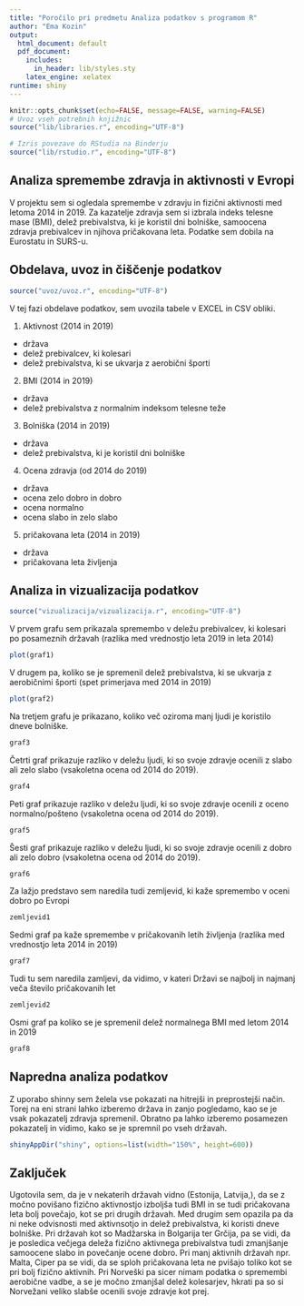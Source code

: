 ```yaml
---
title: "Poročilo pri predmetu Analiza podatkov s programom R"
author: "Ema Kozin"
output:
  html_document: default
  pdf_document:
    includes:
      in_header: lib/styles.sty
    latex_engine: xelatex
runtime: shiny
---
```


```r
knitr::opts_chunk$set(echo=FALSE, message=FALSE, warning=FALSE)
# Uvoz vseh potrebnih knjižnic
source("lib/libraries.r", encoding="UTF-8")
```

```r
# Izris povezave do RStudia na Binderju
source("lib/rstudio.r", encoding="UTF-8")
```

## Analiza spremembe zdravja in aktivnosti v Evropi 
V projektu sem si ogledala spremembe v zdravju in fizični aktivnosti med letoma 2014 in 2019. Za kazatelje zdravja sem si izbrala indeks telesne mase (BMI), delež prebivalstva, ki je koristil dni bolniške, samoocena zdravja prebivalcev in njihova pričakovana leta. Podatke sem dobila na Eurostatu in SURS-u.

## Obdelava, uvoz in čiščenje podatkov

```r
source("uvoz/uvoz.r", encoding="UTF-8")
```

V tej fazi obdelave podatkov, sem uvozila tabele v EXCEL in CSV obliki.

1.  Aktivnost (2014 in 2019)

-   država
-   delež prebivalcev, ki kolesari
-   delež prebivalstva, ki se ukvarja z aerobični športi

2.  BMI (2014 in 2019)

-   država
-   delež prebivalstva z normalnim indeksom telesne teže

3.  Bolniška (2014 in 2019)

-   država
-   delež prebivalstva, ki je koristil dni bolniške

4.  Ocena zdravja (od 2014 do 2019)

-   država
-   ocena zelo dobro in dobro
-   ocena normalno
-   ocena slabo in zelo slabo

5.  pričakovana leta (2014 in 2019)

-   država
-   pričakovana leta življenja

## Analiza in vizualizacija podatkov

```r
source("vizualizacija/vizualizacija.r", encoding="UTF-8")
```

V prvem grafu sem prikazala spremembo v deležu prebivalcev, ki kolesari po posameznih državah (razlika med vrednostjo leta 2019 in leta 2014)

```r
plot(graf1)
```

V drugem pa, koliko se je spremenil delež prebivalstva, ki se ukvarja z aerobičnimi športi (spet primerjava med 2014 in 2019)

```r
plot(graf2)
```

Na tretjem grafu je prikazano, koliko več oziroma manj ljudi je koristilo dneve bolniške.

```r
graf3
```

Četrti graf prikazuje razliko v deležu ljudi, ki so svoje zdravje ocenili z slabo ali zelo slabo (vsakoletna ocena od 2014 do 2019).

```r
graf4
```

Peti graf prikazuje razliko v deležu ljudi, ki so svoje zdravje ocenili z oceno normalno/pošteno (vsakoletna ocena od 2014 do 2019).

```r
graf5
```

Šesti graf prikazuje razliko v deležu ljudi, ki so svoje zdravje ocenili z dobro ali zelo dobro (vsakoletna ocena od 2014 do 2019).

```r
graf6
```

Za lažjo predstavo sem naredila tudi zemljevid, ki kaže spremembo v oceni dobro po Evropi

```r
zemljevid1
```

Sedmi graf pa kaže spremembe v pričakovanih letih življenja (razlika med vrednostjo leta 2014 in 2019)

```r
graf7
```

Tudi tu sem naredila zamljevi, da vidimo, v kateri Državi se najbolj in najmanj veča število pričakovanih let
```r
zemljevid2
```

Osmi graf pa koliko se je spremenil delež normalnega BMI med letom 2014 in 2019

```r
graf8
```

## Napredna analiza podatkov

Z uporabo shinny sem želela vse pokazati na hitrejši in preprostejši način. Torej na eni strani lahko izberemo država in zanjo pogledamo, kao se je vsak pokazatelj zdravja spremenil. Obratno pa lahko izberemo posamezen pokazatelj in vidimo, kako se je spremnil po vseh državah.

```r
shinyAppDir("shiny", options=list(width="150%", height=600))
```

## Zaključek

Ugotovila sem, da je v nekaterih državah vidno (Estonija, Latvija,), da se z močno povišano fizično aktivnostjo izboljša tudi BMI in se tudi pričakovana leta bolj povečajo, kot se pri drugih državah. Med drugim sem opazila pa da ni neke odvisnosti med aktivnsotjo in delež prebivalstva, ki koristi dneve bolniške. Pri državah kot so Madžarska in Bolgarija ter Grčija, pa se vidi, da je posledica večjega deleža fizično aktivnega prebivalstva tudi zmanjšanje samoocene slabo in povečanje ocene dobro.
Pri manj aktivnih državah npr. Malta, Ciper pa se vidi, da se sploh pričakovana leta ne pvišajo toliko kot se pri bolj fizično aktivnih. Pri Norveški pa sicer nimam podatka o spremembi aerobične vadbe, a se je močno zmanjšal delež kolesarjev, hkrati pa so si Norvežani veliko slabše ocenili svoje zdravje kot prej.
